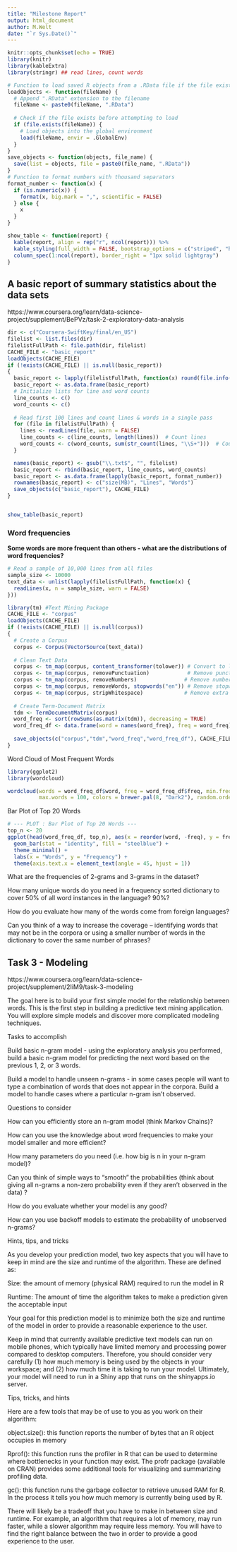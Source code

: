 ```yaml
---
title: "Milestone Report"
output: html_document
author: M.Welt
date: "`r Sys.Date()`"
---
```


```r
knitr::opts_chunk$set(echo = TRUE)
library(knitr)
library(kableExtra)
library(stringr) ## read lines, count words
```
```r
# Function to load saved R objects from a .RData file if the file exists
loadObjects <- function(fileName) {
  # Append ".RData" extension to the filename
  fileName <- paste0(fileName, ".RData")
  
  # Check if the file exists before attempting to load
  if (file.exists(fileName)) {
    # Load objects into the global environment
    load(fileName, envir = .GlobalEnv)
  }
}
save_objects <- function(objects, file_name) {
  save(list = objects, file = paste0(file_name, ".RData"))
}
# Function to format numbers with thousand separators
format_number <- function(x) {
  if (is.numeric(x)) {
    format(x, big.mark = ",", scientific = FALSE)
  } else {
    x
  }
}

show_table <- function(report) {
  kable(report, align = rep("r", ncol(report))) %>%
  kable_styling(full_width = FALSE, bootstrap_options = c("striped", "hover")) %>%
  column_spec(1:ncol(report), border_right = "1px solid lightgray")
}
```

## A basic report of summary statistics about the data sets
https://www.coursera.org/learn/data-science-project/supplement/BePVz/task-2-exploratory-data-analysis


```r
dir <- c("Coursera-SwiftKey/final/en_US")
filelist <- list.files(dir)
filelistFullPath <- file.path(dir, filelist)
CACHE_FILE <- "basic_report"
loadObjects(CACHE_FILE)
if (!exists(CACHE_FILE) || is.null(basic_report)) 
{
  basic_report <- lapply(filelistFullPath, function(x) round(file.info(x)[1]/1024/1024))
  basic_report <- as.data.frame(basic_report)
  # Initialize lists for line and word counts
  line_counts <- c()
  word_counts <- c()
  
  # Read first 100 lines and count lines & words in a single pass
  for (file in filelistFullPath) {
    lines <- readLines(file, warn = FALSE)  
    line_counts <- c(line_counts, length(lines))  # Count lines
    word_counts <- c(word_counts, sum(str_count(lines, "\\S+")))  # Count words
  }  

  names(basic_report) <- gsub("\\.txt$", "", filelist)
  basic_report <- rbind(basic_report, line_counts, word_counts)
  basic_report <- as.data.frame(lapply(basic_report, format_number))
  rownames(basic_report) <- c("size(MB)", "Lines", "Words")
  save_objects(c("basic_report"), CACHE_FILE)
}



```
```r
show_table(basic_report)
```


### Word frequencies

**Some words are more frequent than others - what are the distributions of word frequencies?** 

```r
# Read a sample of 10,000 lines from all files
sample_size <- 10000
text_data <- unlist(lapply(filelistFullPath, function(x) {
  readLines(x, n = sample_size, warn = FALSE)
}))


```
```r
library(tm) #Text Mining Package
CACHE_FILE <- "corpus"
loadObjects(CACHE_FILE)
if (!exists(CACHE_FILE) || is.null(corpus)) 
{
  # Create a Corpus
  corpus <- Corpus(VectorSource(text_data))
  
  # Clean Text Data
  corpus <- tm_map(corpus, content_transformer(tolower)) # Convert to lowercase
  corpus <- tm_map(corpus, removePunctuation)            # Remove punctuation
  corpus <- tm_map(corpus, removeNumbers)               # Remove numbers
  corpus <- tm_map(corpus, removeWords, stopwords("en")) # Remove stopwords
  corpus <- tm_map(corpus, stripWhitespace)             # Remove extra spaces
  
  # Create Term-Document Matrix
  tdm <- TermDocumentMatrix(corpus)
  word_freq <- sort(rowSums(as.matrix(tdm)), decreasing = TRUE)
  word_freq_df <- data.frame(word = names(word_freq), freq = word_freq)
  
  save_objects(c("corpus","tdm","word_freq","word_freq_df"), CACHE_FILE)
}

```
Word Cloud of Most Frequent Words
```r
library(ggplot2)
library(wordcloud)

wordcloud(words = word_freq_df$word, freq = word_freq_df$freq, min.freq = 10,
          max.words = 100, colors = brewer.pal(8, "Dark2"), random.order = FALSE)


```

Bar Plot of Top 20 Words

```r
# --- PLOT : Bar Plot of Top 20 Words ---
top_n <- 20
ggplot(head(word_freq_df, top_n), aes(x = reorder(word, -freq), y = freq)) +
  geom_bar(stat = "identity", fill = "steelblue") +
  theme_minimal() +
  labs(x = "Words", y = "Frequency") +
  theme(axis.text.x = element_text(angle = 45, hjust = 1))
```




What are the frequencies of 2-grams and 3-grams in the dataset? 

How many unique words do you need in a frequency sorted dictionary to cover 50% of all word instances in the language? 90%? 

How do you evaluate how many of the words come from foreign languages? 

Can you think of a way to increase the coverage -- identifying words that may not be in the corpora or using a smaller number of words in the dictionary to cover the same number of phrases?



## Task 3 - Modeling

https://www.coursera.org/learn/data-science-project/supplement/2IiM9/task-3-modeling


The goal here is to build your first simple model for the relationship between words. This is the first step in building a predictive text mining application. You will explore simple models and discover more complicated modeling techniques.

Tasks to accomplish

Build basic n-gram model - using the exploratory analysis you performed, build a basic 
n-gram model
 for predicting the next word based on the previous 1, 2, or 3 words.

Build a model to handle unseen n-grams - in some cases people will want to type a combination of words that does not appear in the corpora. Build a model to handle cases where a particular n-gram isn't observed.

Questions to consider

How can you efficiently store an n-gram model (think Markov Chains)?

How can you use the knowledge about word frequencies to make your model smaller and more efficient?

How many parameters do you need (i.e. how big is n in your n-gram model)?

Can you think of simple ways to "smooth" the probabilities (think about giving all n-grams a non-zero probability even if they aren't observed in the data) ?

How do you evaluate whether your model is any good?

How can you use 
backoff models
 to estimate the probability of unobserved n-grams?

Hints, tips, and tricks

As you develop your prediction model, two key aspects that you will have to keep in mind are the size and runtime of the algorithm. These are defined as:

Size: the amount of memory (physical RAM) required to run the model in R

Runtime: The amount of time the algorithm takes to make a prediction given the acceptable input

Your goal for this prediction model is to minimize both the size and runtime of the model in order to provide a reasonable experience to the user.

Keep in mind that currently available predictive text models can run on mobile phones, which typically have limited memory and processing power compared to desktop computers. Therefore, you should consider very carefully (1) how much memory is being used by the objects in your workspace; and (2) how much time it is taking to run your model. Ultimately, your model will need to run in a Shiny app that runs on the 
shinyapps.io
 server.

Tips, tricks, and hints

Here are a few tools that may be of use to you as you work on their algorithm:

object.size(): this function reports the number of bytes that an R object occupies in memory

Rprof(): this function runs the profiler in R that can be used to determine where bottlenecks in your function may exist. The profr package (available on CRAN) provides some additional tools for visualizing and summarizing profiling data.

gc(): this function runs the garbage collector to retrieve unused RAM for R. In the process it tells you how much memory is currently being used by R.

There will likely be a tradeoff that you have to make in between size and runtime. For example, an algorithm that requires a lot of memory, may run faster, while a slower algorithm may require less memory. You will have to find the right balance between the two in order to provide a good experience to the user.
